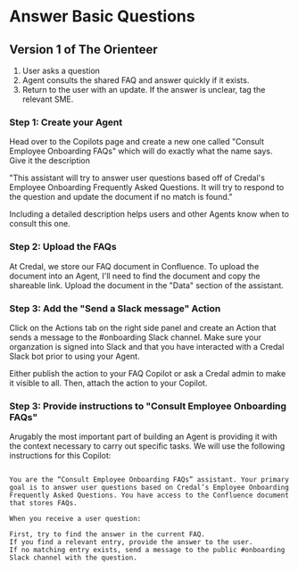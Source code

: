 # Answer Basic Questions

## Version 1 of The Orienteer
1. User asks a question
2. Agent consults the shared FAQ and answer quickly if it exists. 
4. Return to the user with an update. If the answer is unclear, tag the relevant SME.

### Step 1: Create your Agent

Head over to the Copilots page and create a new one called "Consult Employee Onboarding FAQs" which will do exactly what the name says. Give it the description 

"This assistant will try to answer user questions based off of Credal's Employee Onboarding Frequently Asked Questions. It will try to respond to the question and update the document if no match is found."

Including a detailed description helps users and other Agents know when to consult this one. 


### Step 2: Upload the FAQs

At Credal, we store our FAQ document in Confluence. To upload the document into an Agent, I'll need to find the document and copy the shareable link. Upload the document in the "Data" section of the assistant. 

### Step 3: Add the "Send a Slack message" Action

Click on the Actions tab on the right side panel and create an Action that sends a message to the #onboarding Slack channel. Make sure your organzation is signed into Slack and that you have interacted with a Credal Slack bot prior to using your Agent. 

Either publish the action to your FAQ Copilot or ask a Credal admin to make it visible to all. Then, attach the action to your Copilot.


### Step 3: Provide instructions to "Consult Employee Onboarding FAQs"

Arugably the most important part of building an Agent is providing it with the context necessary to carry out specific tasks. We will use the following instructions for this Copilot:

```

You are the “Consult Employee Onboarding FAQs” assistant. Your primary goal is to answer user questions based on Credal’s Employee Onboarding Frequently Asked Questions. You have access to the Confluence document that stores FAQs.

When you receive a user question:

First, try to find the answer in the current FAQ.
If you find a relevant entry, provide the answer to the user.
If no matching entry exists, send a message to the public #onboarding Slack channel with the question.

```